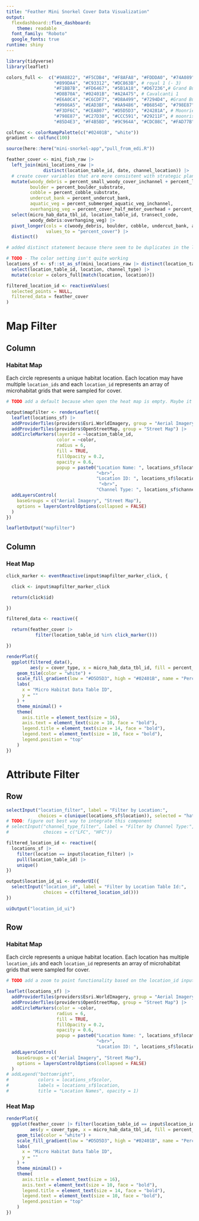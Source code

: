 ```yaml
---
title: "Feather Mini Snorkel Cover Data Visualization"
output: 
  flexdashboard::flex_dashboard:
    theme: readable
  font_family: "Roboto"
  google_fonts: true
runtime: shiny
---
```


```r
library(tidyverse)
library(leaflet)

colors_full <-  c("#9A8822", "#F5CDB4", "#F8AFA8", "#FDDDA0", "#74A089", #Royal 2
                  "#899DA4", "#C93312", "#DC863B", # royal 1 (- 3)
                  "#F1BB7B", "#FD6467", "#5B1A18", "#D67236",# Grand Budapest 1 (-4)
                  "#D8B70A", "#02401B", "#A2A475", # Cavalcanti 1
                  "#E6A0C4", "#C6CDF7", "#D8A499", "#7294D4", #Grand Budapest 2
                  "#9986A5", "#EAD3BF", "#AA9486", "#B6854D", "#798E87", # Isle of dogs 2 altered slightly
                  "#F3DF6C", "#CEAB07", "#D5D5D3", "#24281A", # Moonriese 1, 
                  "#798E87", "#C27D38", "#CCC591", "#29211F", # moonrise 2
                  "#85D4E3", "#F4B5BD", "#9C964A", "#CDC08C", "#FAD77B" ) # moonrise 3 

colfunc <- colorRampPalette(c("#02401B", "white"))
gradient <- colfunc(100)

source(here::here("mini-snorkel-app","pull_from_edi.R"))

feather_cover <- mini_fish_raw |> 
  left_join(mini_locations_raw |> 
              distinct(location_table_id, date, channel_location)) |> 
  # create cover variables that are more consistent with strategic plan categories
  mutate(woody_debris = percent_small_woody_cover_inchannel + percent_large_woody_cover_inchannel,
         boulder = percent_boulder_substrate,
         cobble = percent_cobble_substrate, 
         undercut_bank = percent_undercut_bank, 
         aquatic_veg = percent_submerged_aquatic_veg_inchannel, 
         overhanging_veg = percent_cover_half_meter_overhead + percent_cover_more_than_half_meter_overhead) |> 
  select(micro_hab_data_tbl_id, location_table_id, transect_code,
         woody_debris:overhanging_veg) |>
  pivot_longer(cols = c(woody_debris, boulder, cobble, undercut_bank, aquatic_veg, overhanging_veg), names_to = "cover_type", 
               values_to = "percent_cover") |>  
  distinct() 

# added distinct statement because there seem to be duplicates in the location table (we should fix this on EDI)

# TODO - The color setting isn't quite working
locations_sf <- sf::st_as_sf(mini_locations_raw |> distinct(location_table_id, date, channel_location, .keep_all = T) |> na.omit(), coords = c('longitude', 'latitude')) |> 
  select(location_table_id, location, channel_type) |> 
  mutate(color = colors_full[match(location, location)])
```

```r
filtered_location_id <- reactiveValues(
  selected_points = NULL,
  filtered_data = feather_cover
)
```

Map Filter
========================================================================

Column
------------------------------------------------------------------------

### Habitat Map

Each circle represents a unique habitat location. Each location may have multiple `location_ids` and each `location_id` represents an array of microhabitat grids that were sampled for cover. 

```r
# TODO add a default because when open the heat map is empty. Maybe it prints "click a point on the map" when empty?

output$mapfilter <- renderLeaflet({
  leaflet(locations_sf) |> 
  addProviderTiles(providers$Esri.WorldImagery, group = "Aerial Imagery") |> 
  addProviderTiles(providers$OpenStreetMap, group = "Street Map") |> 
  addCircleMarkers(layerId = ~location_table_id,
                   color = ~color,
                   radius = 6,
                   fill = TRUE,
                   fillOpacity = 0.2,
                   opacity = 0.6,
                   popup = paste0("Location Name: ", locations_sf$location, 
                                  "<br>",
                                  "Location ID: ", locations_sf$location_table_id,
                                   "<br>",
                                  "Channel Type: ", locations_sf$channel_type)) |> 
  addLayersControl(
    baseGroups = c("Aerial Imagery", "Street Map"),
    options = layersControlOptions(collapsed = FALSE)
  )
})

leafletOutput("mapfilter")

```

Column
------------------------------------------------------------------------

### Heat Map

```r
click_marker <- eventReactive(input$mapfilter_marker_click, {

  click <- input$mapfilter_marker_click

  return(click$id)

})

filtered_data <- reactive({

  return(feather_cover |> 
           filter(location_table_id %in% click_marker()))

})

renderPlot({
  ggplot(filtered_data(),
         aes(y = cover_type, x = micro_hab_data_tbl_id, fill = percent_cover)) + 
    geom_tile(color = "white") + 
    scale_fill_gradient(low = "#D5D5D3", high = "#02401B", name = "Percent Cover") +
    labs(
      x = "Micro Habitat Data Table ID",   
      y = ""                     
    ) +
    theme_minimal() +
    theme(
      axis.title = element_text(size = 16),
      axis.text = element_text(size = 10, face = "bold"),
      legend.title = element_text(size = 14, face = "bold"),
      legend.text = element_text(size = 10, face = "bold"),
      legend.position = "top"
    )
})
```

Attribute Filter {data-orientation=rows}
========================================================================

Row {data-height=100}
------------------------------------------------------------------------

```r
selectInput("location_filter", label = "Filter by Location:",
            choices = c(unique(locations_sf$location)), selected = "hatchery ditch")
# TODO: figure out best way to integrate this component 
# selectInput("channel_type_filter", label = "Filter by Channel Type:",
#             choices = c("LFC", "HFC"))
```

```r
filtered_location_id <- reactive({
  locations_sf |>
    filter(location == input$location_filter) |>
    pull(location_table_id) |> 
    unique()
})
```

```r
output$location_id_ui <- renderUI({
  selectInput("location_id", label = "Filter by Location Table Id:",
              choices = c(filtered_location_id()))
})
```

```r
uiOutput("location_id_ui")
```

Row
------------------------------------------------------------------------

### Habitat Map

Each circle represents a unique habitat location. Each location has multiple `location_ids` and each `location_id` represents an array of microhabitat grids that were sampled for cover. 

```r
# TODO add a zoom to point functionality based on the location_id input

leaflet(locations_sf) |> 
  addProviderTiles(providers$Esri.WorldImagery, group = "Aerial Imagery") |> 
  addProviderTiles(providers$OpenStreetMap, group = "Street Map") |> 
  addCircleMarkers(color = ~color,
                   radius = 6,
                   fill = TRUE, 
                   fillOpacity = 0.2,
                   opacity = 0.6,
                   popup = paste0("Location Name: ", locations_sf$location, 
                                  "<br>",
                                  "Location ID: ", locations_sf$location_table_id)) |> 
  addLayersControl(
    baseGroups = c("Aerial Imagery", "Street Map"),
    options = layersControlOptions(collapsed = FALSE)
  )
# addLegend("bottomright", 
#           colors = locations_sf$color, 
#           labels = locations_sf$location,
#           title = "Location Names", opacity = 1)
```

### Heat Map

```r
renderPlot({
  ggplot(feather_cover |> filter(location_table_id == input$location_id),
         aes(y = cover_type, x = micro_hab_data_tbl_id, fill = percent_cover)) + 
    geom_tile(color = "white") + 
    scale_fill_gradient(low = "#D5D5D3", high = "#02401B", name = "Percent Cover") +
    labs(
      x = "Micro Habitat Data Table ID",   
      y = ""                     
    ) +
    theme_minimal() +
    theme(
      axis.title = element_text(size = 16),
      axis.text = element_text(size = 10, face = "bold"),
      legend.title = element_text(size = 14, face = "bold"),
      legend.text = element_text(size = 10, face = "bold"),
      legend.position = "top"
    )
})
```
